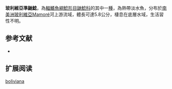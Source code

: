 {{Speciesbox
| name = 玻利維亞準鼬鯰
| image = 
| image_width = 250px
| status = NE
| status_system = IUCN3.1
| genus = Phenacorhamdia
| species = boliviana
| authority = [[Pearson|Pearson]], 1924
| synonyms = *''Imparfinis bolivianus '',Pearson, 1924 
*''Heptapterus bolivianus '',Pearson, 1924 
}}

'''玻利維亞準鼬鯰'''，為[[輻鰭魚綱|輻鰭魚綱]][[鯰形目|鯰形目]][[鼬鯰科|鼬鯰科]]的其中一[[種|種]]，為熱帶淡水魚，分布於[[南美洲|南美洲]][[玻利維亞|玻利維亞]]Mamoré河上游流域，體長可達5.8公分，棲息在底層水域，生活習性不明。

==参考文献==
*{{FishBase_species|genus=Phenacorhamdia|species=boliviana|year=2015|month=6}}

== 扩展阅读 ==
{{refbegin}}
{{wikispecies-inline|Phenacorhamdia boliviana|玻利維亞準鼬鯰}}
{{refend}}
{{Taxonbar|from=Q5945659}}

[[Category:準鼬鯰屬|boliviana]]